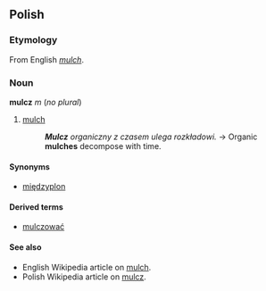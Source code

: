 ==Polish==

===Etymology===
From English ''[[mulch]]''.

===Noun===
'''mulcz''' ''m'' (''no plural'')

# [[mulch]]
#:'''''Mulcz''' organiczny z czasem ulega rozkładowi.'' → Organic '''mulches''' decompose with time.

====Synonyms====

*[[międzyplon]]

====Derived terms====
*[[mulczować]]

====See also====
*English Wikipedia article on [[w:mulch|mulch]].
*Polish Wikipedia article on [[:w:pl:mulcz|mulcz]].